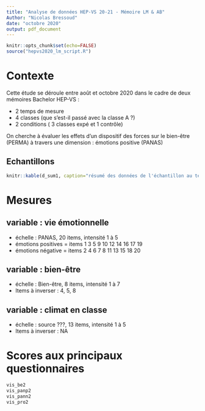 ```yaml
---
title: "Analyse de données HEP-VS 20-21 - Mémoire LM & AB"
Author: "Nicolas Bressoud"
date: "octobre 2020"
output: pdf_document
---
```


```r
knitr::opts_chunk$set(echo=FALSE)
source("hepvs2020_lm_script.R")
```

# Contexte

Cette étude se déroule entre août et octobre 2020 dans le cadre de deux mémoires Bachelor HEP-VS :

- 2 temps de mesure
- 4 classes (que s'est-il passé avec la classe A ?)
- 2 conditions ( 3 classes expé et 1 contrôle)

On cherche à évaluer les effets d'un dispositif des forces sur le bien-être (PERMA) à travers une dimension : émotions positive (PANAS)

## Echantillons

```r

knitr::kable(d_sum1, caption="résumé des données de l'échantillon au temps 1 et au temps 2", label="temps1_2")
```


# Mesures

## variable : vie émotionnelle
+ échelle : PANAS, 20 items, intensité 1 à 5
+ émotions positives = items 1 3 5 9 10 12 14 16 17 19
+ émotions négative = items 2 4 6 7 8 11 13 15 18 20

## variable : bien-être
+ échelle : Bien-être, 8 items, intensité 1 à 7 
+ Items à inverser : 4, 5, 8

## variable : climat en classe

+ échelle : source ???, 13 items, intensité 1 à 5
+ Items à inverser : NA



# Scores aux principaux questionnaires


```r
vis_be2
vis_panp2
vis_pann2
vis_pro2
```

